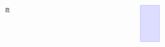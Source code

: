 <div class="unicode" style="float:right; clear: right; margin: 10px; padding:30px; font-size: 400%; background-color: #ddddff; border: 1px solid #aaaaff;">{{{1}}}</div><noinclude>
[[Category:文字模板|符]]

</noinclude>
